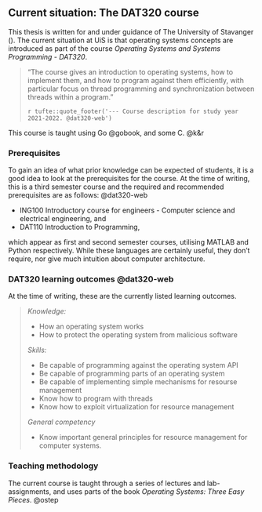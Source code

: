 ## Current situation: The DAT320 course

This thesis is written for and under guidance of The University of Stavanger (\acrshort{uis}).
The current situation at UiS is that operating systems concepts are introduced as part of the course _Operating Systems and Systems Programming - DAT320_.

> "The course gives an introduction to operating systems, how to implement them, and how to program against them efficiently, with particular focus on thread programming and synchronization between threads within a program."
>
> `r tufte::quote_footer('--- Course description for study year 2021-2022. @dat320-web')`

This course is taught using Go @gobook, and some C. @k&r

### Prerequisites

To gain an idea of what prior knowledge can be expected of students, it is a good idea to look at the prerequisites for the course.
At the time of writing, this is a third semester course and the required and recommended prerequisites are as follows: @dat320-web

- ING100 Introductory course for engineers - Computer science and electrical engineering, and
- DAT110 Introduction to Programming,

which appear as first and second semester courses, utilising MATLAB and Python respectively.
While these languages are certainly useful, they don't require, nor give much intuition about computer architecture.

### DAT320 learning outcomes @dat320-web

At the time of writing, these are the currently listed learning outcomes.

> *Knowledge:*
>
> - How an operating system works
> - How to protect the operating system from malicious software
>
> *Skills:*
>
> - Be capable of programming against the operating system API
> - Be capable of programming parts of an operating system
> - Be capable of implementing simple mechanisms for resourse management
> - Know how to program with threads
> - Know how to exploit virtualization for resource management
>
> *General competency*
>
> - Know important general principles for resource management for computer systems.

### Teaching methodology

The current course is taught through a series of lectures and lab-assignments, and uses parts of the book _Operating Systems: Three Easy Pieces_. @ostep
